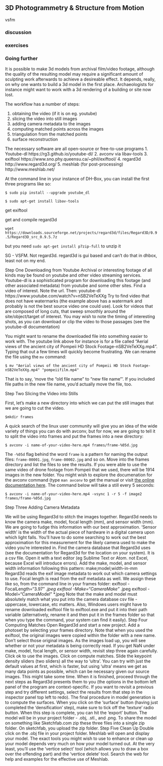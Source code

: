 ## 3D Photogrammetry & Structure from Motion

vsfm

### discussion

### exercises

### Going further

It is possible to make 3d models from archival film/video footage, although the quality of the resulting model
may require a significant amount of sculpting work afterwards to achieve a desireable effect. It depends, really, on
why one wants to build a 3d model in the first place. Archaeologists for instance might want to work with a 3d
rendering of a building or site now lost.

The workflow has a number of steps:

1. obtaining the video (if it is on eg. youtube)
2. slicing the video into still images
3. adding camera metadata to the images
4. computing matched points across the images
5. triangulation from the matched points
6. surface reconstruction

The necessary software are all open-source or free-to-use programs
1. Youtube-dl https://rg3.github.io/youtube-dl/
2. avconv via libav-tools
3. exiftool https://www.sno.phy.queensu.ca/~phil/exiftool/
4. regard3d http://www.regard3d.org/
5. meshlab (for post-processing) http://www.meshlab.net/

At the command line in your instance of DH-Box, you can install the first three programs like so:

```$ sudo pip install --upgrade youtube_dl```

```$ sudo apt-get install libav-tools```

get exiftool

get and compile regard3d 

```wget https://downloads.sourceforge.net/projects/regard3d/files/Regard3D/0.9.5/Regard3D_src_0.9.5.7z```

but you need ```sudo apt-get install p7zip-full``` to unzip it

SG - VSFM. Not regard3d. regard3d is gui based and can't do that in dhbox, least not on my end.

Step One Downloading from Youtube
Archival or interesting footage of all kinds may be found on youtube and other video streaming services.
Youtube-dl is a sophisticated program for downloading this footage (and other associated metadata) from
youtube and some other sites. Find a video of interest. Note the url. Then:
youtube-dl https://www.youtube.com/watch?v=nSB2VeTeXXg
Try to find video that does not have watermarks (the example above has a watermark and probably is not the
best source video one could use). Look for videos that are composed of long cuts, that sweep smoothly around
the site/object/target of interest. You may wish to note the timing of interesting shots, as you can download or
clip the video to those passages (see the youtube-dl documentation)

You might want to rename the downloaded file into something easier to work with. The youtube link above for instance is for a file called "Aerial views of the ancient city of Pompeii HD Stock Footage-nSB2VeTeXXg.mp4". Typing that out a few times will quickly become frustrating. We can rename the file using the `mv` command:

```$ mv "Aerial views of the ancient city of Pompeii HD Stock Footage-nSB2VeTeXXg.mp4" "pompeiifilm.mp4"```

That is to say, 'move the "old file name" to "new file name"'. If you included file paths in the new file name, you'd actually move the file, too.

Step Two Slicing the Video into Stills

First, let's make a new directory into which we can put the still images that we are going to cut the video. 

```$mkdir frames```

A quick search of the linux user community will give you an idea of the wide variety of things you can do with avconv, but for now, we are going to tell it to split the video into frames and put the frames into a new directory:

```$ avconv -i name-of-your-video-here.mp4 frames/frame-%05d.jpg```

The `-%05d` flag behind the word `frame` is a pattern for naming the output files: `frame-00001.jpg`, `frame-00002.jpg` and so on. Move into the frames directory and list the files to see the results. If you were able to use the same video of drone footage from Pompeii that we used, there will be 1914 images in the new folder. You might wish to explore the documenation for the avconv command (type ```man avconv``` to get the manual or visit [the online documentation here](https://libav.org/avconv.html#image2-1). The command below will take a still every 5 seconds:

```$ avconv -i name-of-your-video-here.mp4 -vsync 1 -r 5 -f image2 frames/frame-%05d.jpg```


Step Three Adding Camera Metadata




We will be using Regard3d to stitch the images together. Regard3d needs to know the camera make, model,
focal length (mm), and sensor width (mm). We are going to fudge this information with our best approximation.
'Sensor width' is the width of the actual piece of hardware in a digital camera upon which light falls. You'll have to
do some searching to work out the best approximation for this measurement for the likely camera used to make
the video you're interested in.
Find the camera database that Regard3d uses (see the documentation for Regard3d for the location on your
system). It is a csv file. Open it with a text editor (eg Sublime Text or Atom. not Excel, because Excel will introduce
errors). Add the make, model, and sensor width information following this pattern:
make;model;width-in-mm
Regard3d reads the exif image metadata to work out which camera settings to use. Focal length is read from the
exif metadata as well. We assign these like so, from the command line in your frames folder:
exiftool -FocalLength="3.97" *.jpeg
exiftool -Make="CameraMake" *.jpeg
exiftool -Model="CameraModel" *.jpeg
Note that the make and model must absolutely match what you put into the camera database csv file -
uppercase, lowercase, etc matters. Also, Windows users might have to rename downloaded exiftool file to
exiftool.exe and put it into their path variable (alternatively, rename it and then put it in the frames folder
so that when you type the command, your system can find it easily).
Step Four Computing Matches
Open Regard3d and start a new project. Add a photoset by selecting your frames directory. Note that when you
used the exiftool, the original images were copied within the folder with a new name. Don't select those original
images. As the images load up, you will see whether or not your metadata is being correctly read. If you get NaN
under make, model, focal length, or sensor width, revisit step three again carefully. Click ok to use the images.
Click on compute matches. Slide the keypoint density sliders (two sliders) all the way to 'ultra'. You can try with
just the default values at first, which is faster, but using 'ultra' means we get as many data points as possible,
which can be necessary given our source images.
This might take some time. When it is finished, proceed through the next steps as Regard3d presents them to
you (the options in the bottom left panel of the program are context-specific. If you want to revisit a previous
step and try different settings, select the results from that step in the inspector panel top left to redo).
The final procedure in model generation is to compute the surfaces. When you click on the 'surface' button
(having just completed the 'densification' step), make sure to tick off the 'texture' radio button. When this step is
complete, you can hit the 'export' button. The model will be in your project folder - .obj, .stl., and .png. To share
the model on something like Sketchfab.com zip these three files into a single zip folder. On sketchfab, you upload
the zip folder.
Step Five Clean Up
Double click on the .obj file in your project folder. Meshlab will open and display your model. The exact tools you
might wish to use to enhance or clean up your model depends very much on how your model turned out. At the
very least, you'll use the 'vertice select' tool (which allows you to draw a box over the offending part) and the
'vertice delete' tool. Search the web for help and examples for the effective use of Meshlab.